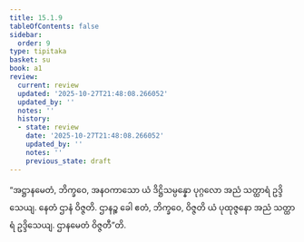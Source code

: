 ```yaml
---
title: 15.1.9
tableOfContents: false
sidebar:
  order: 9
type: tipitaka
basket: su
book: a1
review:
  current: review
  updated: '2025-10-27T21:48:08.266052'
  updated_by: ''
  notes: ''
  history:
  - state: review
    date: '2025-10-27T21:48:08.266052'
    updated_by: ''
    notes: ''
    previous_state: draft
---
```



<ReviewStatus review={frontmatter.review} showDetails={true} />

<HypothesisAnnotation frontmatter={frontmatter} />

<DynamicBreadcrumb />

<Division number="276" book="a1" e="ch" v="15" p="29">

<Paragraph number="366" book="a1">
“အဋ္ဌာနမေတံ, ဘိက္ခဝေ, အနဝကာသော ယံ ဒိဋ္ဌိသမ္ပန္နော ပုဂ္ဂလော အညံ သတ္ထာရံ ဥဒ္ဒိသေယျ. နေတံ ဌာနံ ဝိဇ္ဇတိ. ဌာနဉ္စ ခေါ ဧတံ, ဘိက္ခဝေ, ဝိဇ္ဇတိ ယံ ပုထုဇ္ဇနော အညံ သတ္ထာရံ ဥဒ္ဒိသေယျ. ဌာနမေတံ ဝိဇ္ဇတီ”တိ.
</Paragraph>
</Division>